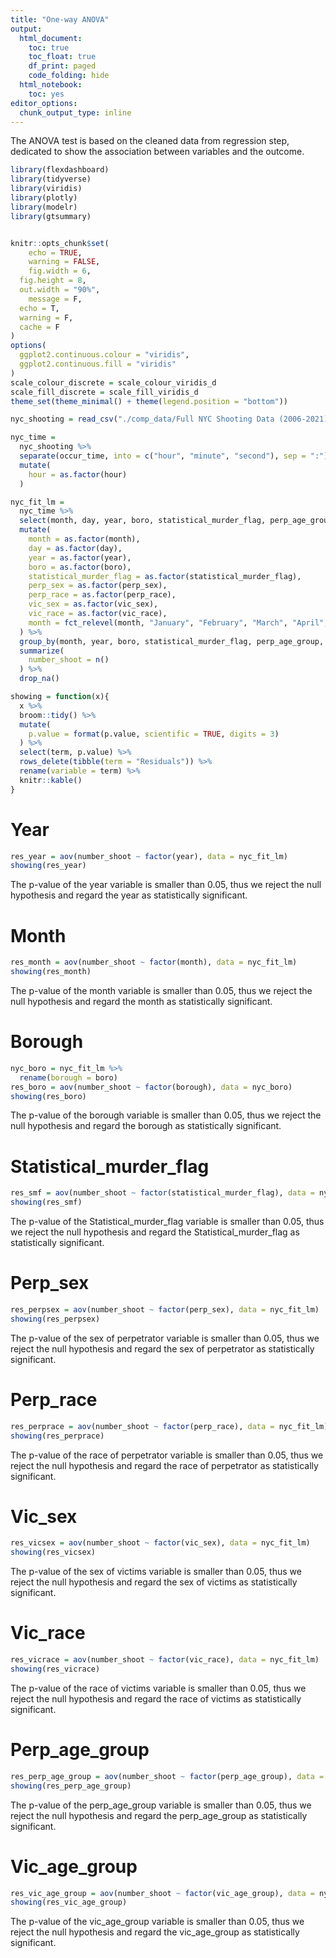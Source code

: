 ```yaml
---
title: "One-way ANOVA"
output:
  html_document:
    toc: true
    toc_float: true
    df_print: paged
    code_folding: hide
  html_notebook:
    toc: yes
editor_options:
  chunk_output_type: inline
---
```

The ANOVA test is based on the cleaned data from regression step, dedicated to show the association between variables and the outcome.

```r
library(flexdashboard)
library(tidyverse)
library(viridis)
library(plotly)
library(modelr)
library(gtsummary)


knitr::opts_chunk$set(
	echo = TRUE,
	warning = FALSE,
	fig.width = 6, 
  fig.height = 8,
  out.width = "90%",
	message = F,
  echo = T,
  warning = F,
  cache = F
)
options(
  ggplot2.continuous.colour = "viridis",
  ggplot2.continuous.fill = "viridis"
)
scale_colour_discrete = scale_colour_viridis_d
scale_fill_discrete = scale_fill_viridis_d
theme_set(theme_minimal() + theme(legend.position = "bottom"))

```


```r
nyc_shooting = read_csv("./comp_data/Full NYC Shooting Data (2006-2021).csv")

nyc_time = 
  nyc_shooting %>% 
  separate(occur_time, into = c("hour", "minute", "second"), sep = ":") %>% 
  mutate(
    hour = as.factor(hour)
  )
```

```r
nyc_fit_lm =
  nyc_time %>% 
  select(month, day, year, boro, statistical_murder_flag, perp_age_group, vic_age_group, perp_sex, perp_race, vic_sex, vic_race) %>%
  mutate(
    month = as.factor(month), 
    day = as.factor(day), 
    year = as.factor(year),
    boro = as.factor(boro), 
    statistical_murder_flag = as.factor(statistical_murder_flag),
    perp_sex = as.factor(perp_sex),
    perp_race = as.factor(perp_race),
    vic_sex = as.factor(vic_sex),
    vic_race = as.factor(vic_race),
    month = fct_relevel(month, "January", "February", "March", "April", "May", "June", "July", "August", "September", "October", "November", "December")
  ) %>% 
  group_by(month, year, boro, statistical_murder_flag, perp_age_group, vic_age_group, perp_sex, perp_race, vic_sex, vic_race) %>% 
  summarize(
    number_shoot = n()
  ) %>% 
  drop_na()
```

```r
showing = function(x){
  x %>% 
  broom::tidy() %>%
  mutate(
    p.value = format(p.value, scientific = TRUE, digits = 3)
  ) %>% 
  select(term, p.value) %>% 
  rows_delete(tibble(term = "Residuals")) %>% 
  rename(variable = term) %>% 
  knitr::kable()
}
```


# Year
```r
res_year = aov(number_shoot ~ factor(year), data = nyc_fit_lm)
showing(res_year)
```

The p-value of the year variable is smaller than 0.05, thus we reject the null hypothesis and regard the year as statistically significant.

# Month

```r
res_month = aov(number_shoot ~ factor(month), data = nyc_fit_lm)
showing(res_month)
```
The p-value of the month variable is smaller than 0.05, thus we reject the null hypothesis and regard the month as statistically significant.

# Borough

```r
nyc_boro = nyc_fit_lm %>% 
  rename(borough = boro)
res_boro = aov(number_shoot ~ factor(borough), data = nyc_boro)
showing(res_boro)
```

The p-value of the borough variable is smaller than 0.05, thus we reject the null hypothesis and regard the borough as statistically significant.

# Statistical_murder_flag

```r
res_smf = aov(number_shoot ~ factor(statistical_murder_flag), data = nyc_fit_lm)
showing(res_smf)
```

The p-value of the Statistical_murder_flag variable is smaller than 0.05, thus we reject the null hypothesis and regard the Statistical_murder_flag as statistically significant.

# Perp_sex

```r
res_perpsex = aov(number_shoot ~ factor(perp_sex), data = nyc_fit_lm)
showing(res_perpsex)
```

The p-value of the sex of perpetrator variable is smaller than 0.05, thus we reject the null hypothesis and regard the sex of perpetrator as statistically significant.

# Perp_race

```r
res_perprace = aov(number_shoot ~ factor(perp_race), data = nyc_fit_lm)
showing(res_perprace)
```

The p-value of the race of perpetrator variable is smaller than 0.05, thus we reject the null hypothesis and regard the race of perpetrator as statistically significant.

# Vic_sex

```r
res_vicsex = aov(number_shoot ~ factor(vic_sex), data = nyc_fit_lm)
showing(res_vicsex)
```

The p-value of the sex of victims variable is smaller than 0.05, thus we reject the null hypothesis and regard the sex of victims as statistically significant.

# Vic_race

```r
res_vicrace = aov(number_shoot ~ factor(vic_race), data = nyc_fit_lm)
showing(res_vicrace)
```

The p-value of the race of victims variable is smaller than 0.05, thus we reject the null hypothesis and regard the race of victims as statistically significant.

# Perp_age_group

```r
res_perp_age_group = aov(number_shoot ~ factor(perp_age_group), data = nyc_fit_lm)
showing(res_perp_age_group)
```

The p-value of the perp_age_group variable is smaller than 0.05, thus we reject the null hypothesis and regard the perp_age_group as statistically significant.

# Vic_age_group

```r
res_vic_age_group = aov(number_shoot ~ factor(vic_age_group), data = nyc_fit_lm)
showing(res_vic_age_group)
```

The p-value of the vic_age_group variable is smaller than 0.05, thus we reject the null hypothesis and regard the vic_age_group as statistically significant.
